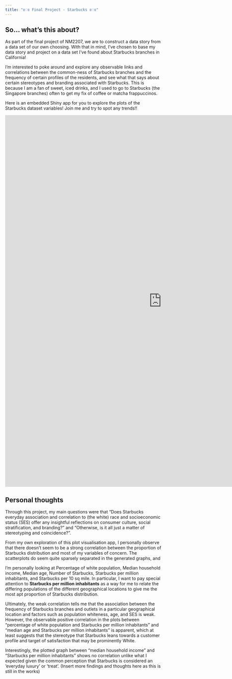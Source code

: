 ---
title: "ʚ♡ɞ Final Project - Starbucks ʚ♡ɞ"
---

## So... what's this about?

As part of the final project of NM2207, we are to construct a data story from a data set of our own choosing. With that in mind, I've chosen to base my data story and project on a data set I've found about Starbucks branches in California!

I'm interested to poke around and explore any observable links and correlations between the common-ness of Starbucks branches and the frequency of certain profiles of the residents, and see what that says about certain stereotypes and branding associated with Starbucks. This is because I am a fan of sweet, iced drinks, and I used to go to Starbucks (the Singapore branches) often to get my fix of coffee or matcha frappuccinos.

Here is an embedded Shiny app for you to explore the plots of the Starbucks dataset variables! Join me and try to spot any trends!!

<iframe height="1200" width="200%" frameborder="no" src="https://nusyjying.shinyapps.io/StarbiesPlotApp/"> </iframe>

## Personal thoughts

Through this project, my main questions were that "Does Starbucks everyday association and correlation to (the white) race and socioeconomic status (SES) offer any insightful reflections on consumer culture, social stratification, and branding?" and "Otherwise, is it all just a matter of stereotyping and coincidence?". 

From my own exploration of this plot visualisation app, I personally observe that there doesn't seem to be a strong correlation between the proportion of Starbucks distribution and most of my variables of concern. The scatterplots do seem quite sparsely separated in the generated graphs, and 

I’m personally looking at Percentage of white population, Median household income, Median age, Number of Starbucks, Starbucks per million inhabitants, and Starbucks per 10 sq mile. In particular, I want to pay special attention to **Starbucks per million inhabitants** as a way for me to relate the differing populations of the different geographical locations to give me the most apt proportion of Starbucks distribution.

Ultimately, the weak correlation tells me that the association between the frequency of Starbucks branches and outlets in a particular geographical location and factors such as population whiteness, age, and SES is weak. However, the observable positive correlation in the plots between "percentage of white population and Starbucks per million inhabitants" and "median age and Starbucks per million inhabitants" is apparent, which at least suggests that the stereotype that Starbucks leans towards a customer profile and target of satisfaction that may be prominently White. 

Interestingly, the plotted graph between "median household income" and "Starbucks per million inhabitants" shows no correlation unlike what I expected given the common perception that Starbucks is considered an 'everyday luxury' or 'treat'. (Insert more findings and thoughts here as this is still in the works)
